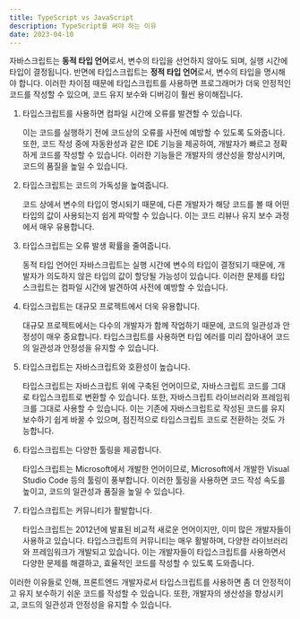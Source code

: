 ```yaml
---
title: TypeScript vs JavaScript
description: TypeScript를 써야 하는 이유
date: 2023-04-10
---
```


자바스크립트는 **동적 타입 언어**로서, 변수의 타입을 선언하지 않아도 되며, 실행 시간에 타입이 결정됩니다.
반면에 타입스크립트는 **정적 타입 언어**로서, 변수의 타입을 명시해야 합니다.
이러한 차이점 때문에 타입스크립트를 사용하면 프로그래머가 더욱 안정적인 코드를 작성할 수 있으며, 코드 유지 보수와 디버깅이 훨씬 용이해집니다.

1. 타입스크립트를 사용하면 컴파일 시간에 오류를 발견할 수 있습니다.

   이는 코드를 실행하기 전에 코드상의 오류를 사전에 예방할 수 있도록 도와줍니다.
   또한, 코드 작성 중에 자동완성과 같은 IDE 기능을 제공하여, 개발자가 빠르고 정확하게 코드를 작성할 수 있습니다. 이러한 기능들은 개발자의 생산성을 향상시키며, 코드의 품질을 높일 수 있습니다.

2. 타입스크립트는 코드의 가독성을 높여줍니다.

   코드 상에서 변수의 타입이 명시되기 때문에, 다른 개발자가 해당 코드를 볼 때 어떤 타입의 값이 사용되는지 쉽게 파악할 수 있습니다. 이는 코드 리뷰나 유지 보수 과정에서 매우 유용합니다.

3. 타입스크립트는 오류 발생 확률을 줄여줍니다.

   동적 타입 언어인 자바스크립트는 실행 시간에 변수의 타입이 결정되기 때문에, 개발자가 의도하지 않은 타입의 값이 할당될 가능성이 있습니다.
   이러한 문제를 타입스크립트는 컴파일 시간에 발견하여 사전에 예방할 수 있습니다.

4. 타입스크립트는 대규모 프로젝트에서 더욱 유용합니다.

   대규모 프로젝트에서는 다수의 개발자가 함께 작업하기 때문에, 코드의 일관성과 안정성이 매우 중요합니다.
   타입스크립트를 사용하면 타입 에러를 미리 잡아내어 코드의 일관성과 안정성을 유지할 수 있습니다.

5. 타입스크립트는 자바스크립트와 호환성이 높습니다.

   타입스크립트는 자바스크립트 위에 구축된 언어이므로, 자바스크립트 코드를 그대로 타입스크립트로 변환할 수 있습니다. 또한, 자바스크립트 라이브러리와 프레임워크를 그대로 사용할 수 있습니다. 이는 기존에 자바스크립트로 작성된 코드를 유지 보수하기 쉽게 바꿀 수 있으며, 점진적으로 타입스크립트 코드로 전환하는 것도 가능합니다.

6. 타입스크립트는 다양한 툴링을 제공합니다.

   타입스크립트는 Microsoft에서 개발한 언어이므로, Microsoft에서 개발한 Visual Studio Code 등의 툴링이 풍부합니다. 이러한 툴링을 사용하면 코드 작성 속도를 높이고, 코드의 일관성과 품질을 높일 수 있습니다.

7. 타입스크립트는 커뮤니티가 활발합니다.

   타입스크립트는 2012년에 발표된 비교적 새로운 언어이지만, 이미 많은 개발자들이 사용하고 있습니다. 타입스크립트의 커뮤니티는 매우 활발하며, 다양한 라이브러리와 프레임워크가 개발되고 있습니다. 이는 개발자들이 타입스크립트를 사용하면서 다양한 문제를 해결하고, 효율적인 코드를 작성할 수 있도록 도와줍니다.

이러한 이유들로 인해, 프론트엔드 개발자로서 타입스크립트를 사용하면 좀 더 안정적이고 유지 보수하기 쉬운 코드를 작성할 수 있습니다. 또한, 개발자의 생산성을 향상시키고, 코드의 일관성과 안정성을 유지할 수 있습니다.
